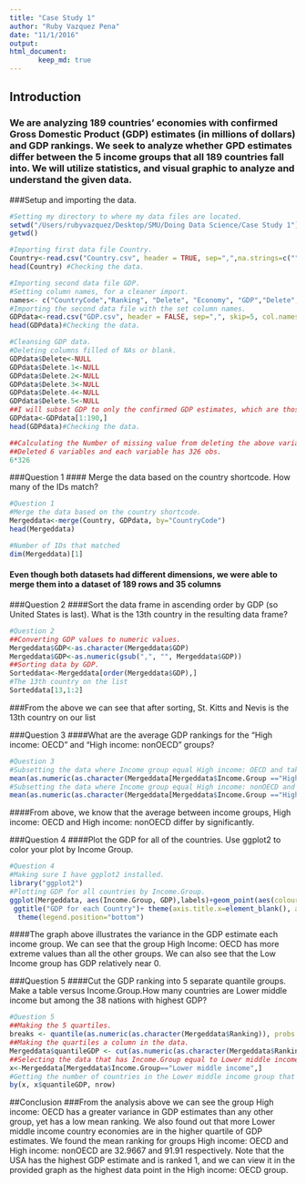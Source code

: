```yaml
---
title: "Case Study 1"
author: "Ruby Vazquez Pena"
date: "11/1/2016"
output: 
html_document:
       keep_md: true
---
```


## Introduction
### We are analyzing 189 countries' economies with confirmed Gross Domestic Product (GDP) estimates (in millions of dollars) and GDP rankings. We seek to analyze whether GPD estimates differ between the 5 income groups that all 189 countries fall into. We will utilize statistics, and visual graphic to analyze and understand the given data.

###Setup and importing the data.
```r
#Setting my directory to where my data files are located.
setwd("/Users/rubyvazquez/Desktop/SMU/Doing Data Science/Case Study 1")
getwd()
```

```r
#Importing first data file Country.
Country<-read.csv("Country.csv", header = TRUE, sep=",",na.strings=c("", "NA"))
head(Country) #Checking the data.
```

```r
#Importing second data file GDP.
#Setting column names, for a cleaner import.
names<- c("CountryCode","Ranking", "Delete", "Economy", "GDP","Delete","Delete","Delete","Delete","Delete")
#Importing the second data file with the set column names.
GDPdata<-read.csv("GDP.csv", header = FALSE, sep=",", skip=5, col.names = names,na.strings=c("", "NA"))
head(GDPdata)#Checking the data.
```

```r
#Cleansing GDP data.
#Deleting columns filled of NAs or blank.
GDPdata$Delete<-NULL
GDPdata$Delete.1<-NULL
GDPdata$Delete.2<-NULL
GDPdata$Delete.3<-NULL
GDPdata$Delete.4<-NULL
GDPdata$Delete.5<-NULL
##I will subset GDP to only the confirmed GDP estimates, which are those with a ranking.
GDPdata<-GDPdata[1:190,]
head(GDPdata)#Checking the data.
```

```r
##Calculating the Number of missing value from deleting the above variables.
##Deleted 6 variables and each variable has 326 obs.
6*326
```

###Question 1
#### Merge the data based on the country shortcode. How many of the IDs match?
```r
#Question 1
#Merge the data based on the country shortcode.
Mergeddata<-merge(Country, GDPdata, by="CountryCode")
head(Mergeddata)
```

```r
#Number of IDs that matched
dim(Mergeddata)[1]
```
#### Even though both datasets had different dimensions, we were able to merge them into a dataset of 189 rows and 35 columns

###Question 2
####Sort the data frame in ascending order by GDP (so United States is last). What is the 13th country in the resulting data frame?
```r
#Question 2
##Converting GDP values to numeric values.
Mergeddata$GDP<-as.character(Mergeddata$GDP)
Mergeddata$GDP<-as.numeric(gsub(",", "", Mergeddata$GDP))
##Sorting data by GDP.
Sorteddata<-Mergeddata[order(Mergeddata$GDP),]
#The 13th country on the list
Sorteddata[13,1:2]
```
###From the above we can see that after sorting, St. Kitts and Nevis is the 13th country on our list

###Question 3
####What are the average GDP rankings for the "High income: OECD" and "High income: nonOECD" groups?
```r
#Question 3
#Subsetting the data where Income group equal High income: OECD and taking the mean.
mean(as.numeric(as.character(Mergeddata[Mergeddata$Income.Group =="High income: OECD",]$Ranking)))
#Subsetting the data where Income group equal High income: nonOECD and taking the mean.
mean(as.numeric(as.character(Mergeddata[Mergeddata$Income.Group =="High income: nonOECD",]$Ranking)))
```
####From above, we know that the average between income groups, High income: OECD and High income: nonOECD differ by significantly.

###Question 4
####Plot the GDP for all of the countries. Use ggplot2 to color your plot by Income Group.
```r
#Question 4
#Making sure I have ggplot2 installed.
library("ggplot2")
#Plotting GDP for all countries by Income.Group.
ggplot(Mergeddata, aes(Income.Group, GDP),labels)+geom_point(aes(colour= factor(Mergeddata$Income.Group)))+
 ggtitle("GDP for each Country")+ theme(axis.title.x=element_blank(), axis.text.x=element_blank(),axis.ticks.x=element_blank())+
  theme(legend.position="bottom")
```

####The graph above illustrates the variance in the GDP estimate each income group. We can see that the group High Income: OECD has more extreme values than all the other groups. We can also see that the Low Income group has GDP relatively near 0. 

###Question 5
####Cut the GDP ranking into 5 separate quantile groups. Make a table versus Income.Group.How many countries are Lower middle income but among the 38 nations with highest GDP?
```r
#Question 5
##Making the 5 quartiles.
breaks <- quantile(as.numeric(as.character(Mergeddata$Ranking)), probs = seq(0, 1, 0.2), na.rm = TRUE)
##Making the quartiles a column in the data.
Mergeddata$quantileGDP <- cut(as.numeric(as.character(Mergeddata$Ranking)), breaks = breaks)
##Selecting the data that has Income.Group equal to Lower middle income.
x<-Mergeddata[Mergeddata$Income.Group=="Lower middle income",]
#Getting the number of countries in the Lower middle income group that are in each quartile.
by(x, x$quantileGDP, nrow)
```

##Conclusion
###From the analysis above we can see the group High income: OECD has a greater variance in GDP estimates than any other group, yet has a low mean ranking. We also found out that more Lower middle income country economies are in the higher quartile of GDP estimates. We found the mean ranking for groups High income: OECD and High income: nonOECD are 32.9667 and 91.91 respectively. Note that the USA has the highest GDP estimate and is ranked 1, and we can view it in the provided graph as the highest data point in the High income: OECD group. 




